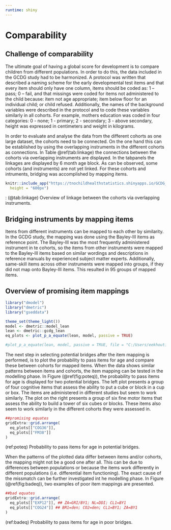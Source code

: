 ---
runtime: shiny 
---

# Comparability {#ch:comparability}

## Challenge of comparability

The ultimate goal of having a global score for development is to compare
children from different populations. In order to do this, the data included in
the GCDG study had to be harmonized. A protocol was written that described a
naming scheme for the early developmental test items and that every item should
only have one column, items should be coded as: 1 – pass; 0 – fail, and that
missings were coded for items not administered to the child because: item not
age appropriate; item below floor for an individual child; or child refused.
Additionally, the names of the background variables were described in the
protocol and to code these variables similarly in all cohorts. For example,
mothers education was coded in four categories: 0 - none; 1 - primary; 2 -
secondary; 3 - above secondary, height was expressed in centimeters and weight
in kilograms.

In order to evaluate and analyse the data from the different cohorts as one
large dataset, the cohorts need to be connected. On the one hand this can be
established by using the overlapping instruments in the different cohorts as
connections. In Table \@ref(tab:linkage) the connections between the cohorts via
overlapping instruments are displayed. In the tabpanels the linkages are
displayed by 6 month age block. As can be observed, some cohorts (and
instruments) are not yet linked. For these cohorts and intruments, bridging was
accomplished by mapping items.


```{r}

knitr::include_app("https://tnochildhealthstatistics.shinyapps.io/GCDG_instrument_linkage/", 
  height = "600px")
```
: (\@tab:linkage) Overview of linkage between the cohorts via overlapping instruments.


## Bridging instruments by mapping items {#sec:mapping}

Items from different instruments can be mapped to each other by similarity. In
the GCDG study, the mapping was done using the Bayley-III items as reference
point. The Bayley-III was the most frequently administered instrument in te
cohorts, so the items from other instruments were mapped to the Bayley-III items
based on similar wordings and descriptions in reference manuals by experienced
subject matter experts. Additionally, same-skill items across other instruments
were mapped into groups, if they did not map onto Bayley-III items. This
resulted in 95 groups of mapped items.


## Overview of promising item mappings {#sec:viewmapping}


```{r plot_p_a_eq, include=FALSE}
library("dmodel")
library("dmetric")
library("gseddata")

theme_set(theme_light())
model <- dmetric::model_lean
lean <- dmetric::gcdg_lean
eq_plots <- plot_p_a_equate(lean, model, passive = TRUE)

#plot_p_a_equate(lean, model, passive = TRUE, file = "C:/Users/eekhouti/Desktop/eq_a_dbook2.pdf")

```

The next step in selecting potential bridges after the item mapping is
performed, is to plot the probability to pass items for age and compare these
between cohorts for mapped items. When the data shows similar patterns between
items and cohorts, the item mapping can be tested in the modelling phase. In
Figure (\@ref(fig:poteq)), the probability to pass items for age is displayed
for two potential bridges. The left plot presents a group of four cognitive
items that assess the ability to put a cube or block in a cup or box. The items
are administered in different studies but seem to work similarly. The plot on
the right presents a group of six fine motor items that assess the ability to
build a tower of six cubes or blocks. These items also seem to work similarly in
the different cohorts they were assessed in.

```{r poteq, echo=FALSE, fig.height=7, fig.keep='all', warning=FALSE, results='hide', fig.cap = '(ref:poteq)'}

##promising equates
gridExtra::grid.arrange(
  eq_plots[["COG36"]],
  eq_plots[["FM38"]]
)

```
(ref:poteq) Probability to pass items for age in potential bridges.

When the patterns of the plotted data differ between items and/or cohorts, the
mapping might not be a good one after all. This can be due to differences
between populations or because the items work differently in different
populations (i.e. differential item functioning). The exact cause of the
missmatch can be further investigated int he modelling phase. In Figure
(\@ref(fig:badeq)), two examples of poor item mappings are presented.

```{r badeq, echo=FALSE,  fig.height=7, fig.keep='all', warning=FALSE, results='hide', fig.cap = '(ref:badeq)'}

##bad equates
gridExtra::grid.arrange(
  eq_plots[["EXP12"]], ## ZA=GRI/BY1; NL=DDI; CL1=BY1
  eq_plots[["COG24"]] ## BR1=den; CO2=den; CL1=BY1; ZA=BY1
)
```
(ref:badeq) Probability to pass items for age in poor bridges.
